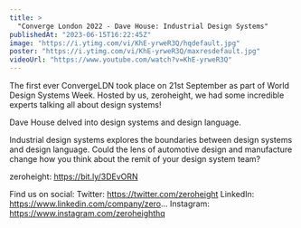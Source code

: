 ```yaml
---
title: >
  "Converge London 2022 - Dave House: Industrial Design Systems"
publishedAt: "2023-06-15T16:22:45Z"
image: "https://i.ytimg.com/vi/KhE-yrweR3Q/hqdefault.jpg"
poster: "https://i.ytimg.com/vi/KhE-yrweR3Q/maxresdefault.jpg"
videoUrl: "https://www.youtube.com/watch?v=KhE-yrweR3Q"
---
```


The first ever ConvergeLDN took place on 21st September as part of World Design Systems Week. Hosted by us, zeroheight, we had some incredible experts talking all about design systems!

Dave House delved into design systems and design language.

Industrial design systems explores the boundaries between design systems and design language. Could the lens of automotive design and manufacture change how you think about the remit of your design system team?

zeroheight: https://bit.ly/3DEvORN

Find us on social:
Twitter: https://twitter.com/zeroheight
LinkedIn: https://www.linkedin.com/company/zero...
Instagram: https://www.instagram.com/zeroheighthq

